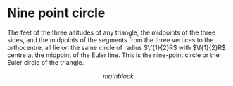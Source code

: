 # Nine point circle

The feet of the three altitudes of any triangle, the midpoints of the
three sides, and the midpoints of the segments from the three
vertices to the orthocentre, all lie on the same circle of radius
$\f{1}{2}R$ with $\f{1}{2}R$ centre at the midpoint of the Euler line. This is the
nine-point circle or the Euler circle of the triangle.

$$
math block
$$

